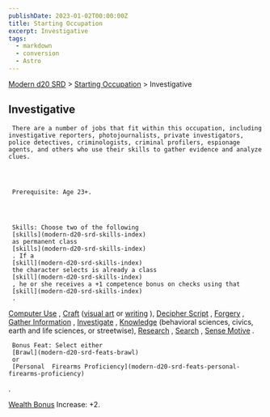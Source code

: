 ```yaml
---
publishDate: 2023-01-02T00:00:00Z
title: Starting Occupation
excerpt: Investigative
tags:
  - markdown
  - conversion
  - Astro
---
```


[Modern d20 SRD](/#modernD20) > [Starting Occupation](modern-d20-srd-starting-occupation-index) > Investigative

## Investigative




     There are a number of jobs that fit within this occupation, including investigative reporters, photojournalists, private investigators, police detectives, criminologists, criminal profilers, espionage agents, and others who use their skills to gather evidence and analyze clues.




     Prerequisite: Age 23+.




     Skills: Choose two of the following
     [skills](modern-d20-srd-skills-index)
     as permanent class
     [skills](modern-d20-srd-skills-index)
     . If a
     [skill](modern-d20-srd-skills-index)
     the character selects is already a class
     [skill](modern-d20-srd-skills-index)
     , he or she receives a +1 competence bonus on checks using that
     [skill](modern-d20-srd-skills-index)
     .

[Computer Use](modern-d20-srd-skills-computer-use)
,
[Craft](modern-d20-srd-skills-craft)
([visual art](modern-d20-srd-skills-craft-visual-art)
or
[writing](modern-d20-srd-skills-craft-writing)
),
[Decipher Script](modern-d20-srd-skills-decipher-script)
,
[Forgery](modern-d20-srd-skills-forgery)
,
[Gather Information](modern-d20-srd-skills-gather-information)
,
[Investigate](modern-d20-srd-skills-investigate)
,
[Knowledge](modern-d20-srd-skills-knowledge)
(behavioral sciences, civics, earth and
life sciences, or streetwise),
[Research](modern-d20-srd-skills-research)
,
[Search](modern-d20-srd-skills-search)
,
[Sense Motive](modern-d20-srd-skills-sense-motive)
.

     Bonus Feat: Select either
     [Brawl](modern-d20-srd-feats-brawl)
     or
     [Personal  Firearms Proficiency](modern-d20-srd-feats-personal-firearms-proficiency)
.

[Wealth Bonus](modern-d20-srd-wealth-wealth-bonus)
Increase: +2.
